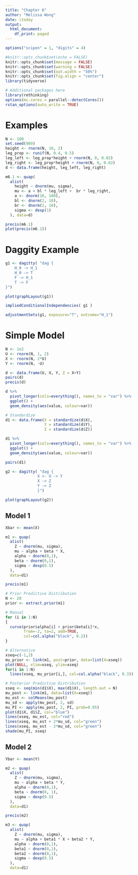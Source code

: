 ```yaml
---
title: "Chapter 6"
author: "Melissa Wong"
date: \today
output:
  html_document:
    df_print: paged
---
```


```r
options("scipen" = 1, "digits" = 4)

#knitr::opts_chunk$set(echo = FALSE)
knitr::opts_chunk$set(message = FALSE)
knitr::opts_chunk$set(warning = FALSE)
knitr::opts_chunk$set(out.width = "50%")
knitr::opts_chunk$set(fig.align = "center")
library(tidyverse)
```

```r
# Additional packages here
library(rethinking)
options(mc.cores = parallel::detectCores())
rstan_options(auto_write = TRUE)
```

# Examples

```r
N <- 100
set.seed(909)
height <- rnorm(N, 10, 2)
leg_prop <- runif(N, 0.4, 0.5)
leg_left <- leg_prop*height + rnorm(N, 0, 0.02)
leg_right <- leg_prop*height + rnorm(N, 0, 0.02)
d <- data.frame(height, leg_left, leg_right)

m6.1 <- quap(
  alist(
    height ~ dnorm(mu, sigma),
    mu <- a + bl * leg_left +  br * leg_right,
    a <- dnorm(10, 100),
    bl <- dnorm(2, 10),
    br <- dnorm(2, 10),
    sigma <- dexp(1)
  ), data=d)

precis(m6.1)
plot(precis(m6.1))
```

# Daggity Example

```r
g1 <- dagitty( "dag {
    H_0 -> H_1
    H_0 -> T
    F -> H_1
    T -> F
}")

plot(graphLayout(g1))
```

```r
impliedConditionalIndependencies( g1 )
```

```r
adjustmentSets(g1, exposure="T", outcome="H_1")
```

# Simple Model

```r
N <- 1e2
U <- rnorm(N, 1, 2)
X <- rnorm(N, 2*U)
Y <- rnorm(N, -U)

d <- data.frame(U, X, Y, Z = X+Y)
pairs(d)
precis(d)
```

```r
d %>%
  pivot_longer(cols=everything(), names_to = "var") %>%
  ggplot() +
  geom_density(aes(value, colour=var))
```
```r
# Standardize
d1 <- data.frame(X = standardize(d$X),
                 Y = standardize(d$Y),
                 Z = standardize(d$Z))

d1 %>%
  pivot_longer(cols=everything(), names_to = "var") %>%
  ggplot() +
  geom_density(aes(value, colour=var))

pairs(d1)
```

```r
g2 <- dagitty( "dag {
              X <- U -> Y
              X -> Z
              Y -> Z
              }")

plot(graphLayout(g2))
```

## Model 1

```r
Xbar <- mean(X)

m1 <- quap(
  alist(
    Z ~ dnorm(mu, sigma),
    mu ~ alpha + beta * X,
    alpha ~ dnorm(0,1),
    beta ~ dnorm(0,1),
    sigma ~ dexp(0.5)
  ),
  data=d1)

precis(m1)
```

```r
# Prior Predictive Distribution
N <- 20
prior <- extract.prior(m1)

# Manual
for (i in 1:N)
{
  curve(prior$alpha[i] + prior$beta[i]*x,
        from=-2, to=2, add=TRUE,
        col=col.alpha("black", 0.2))
}
```


```r
# Alternative
xseq=c(-1,2)
mu_prior <- link(m1, post=prior, data=list(X=xseq))
plot(NULL, xlim=xseq, ylim=xseq)
for(i in 1:N)
  lines(xseq, mu_prior[i,], col=col.alpha("black", 0.3))
```

```r
# Posterior Predictive Distribution
xseq <- seq(min(d1$X), max(d1$X), length.out = N)
mu_post <- link(m1, data=list(X=xseq))
mu_est <- colMeans(mu_post)
mu_sd <- apply(mu_post, 2, sd)
mu_PI <- apply(mu_post, 2, PI, prob=0.95)
plot(d1$X, d1$Z, col="blue")
lines(xseq, mu_est, col="red")
lines(xseq, mu_est + 2*mu_sd, col="green")
lines(xseq, mu_est - 2*mu_sd, col="green")
shade(mu_PI, xseq)
```

## Model 2

```r
Ybar <- mean(Y)

m2 <- quap(
  alist(
    Z ~ dnorm(mu, sigma),
    mu ~ alpha + beta * Y,
    alpha ~ dnorm(0,1),
    beta ~ dnorm(0, 1),
    sigma ~ dexp(0.5)
  ),
  data=d1)

precis(m2)
```

```r

m3 <- quap(
  alist(
    Z ~ dnorm(mu, sigma),
    mu ~ alpha + beta1 * X + beta2 * Y,
    alpha ~ dnorm(0,1),
    beta1 ~ dnorm(0,1),
    beta2 ~ dnorm(0,1),
    sigma ~ dexp(0.5)
  ),
  data=d1)
```






